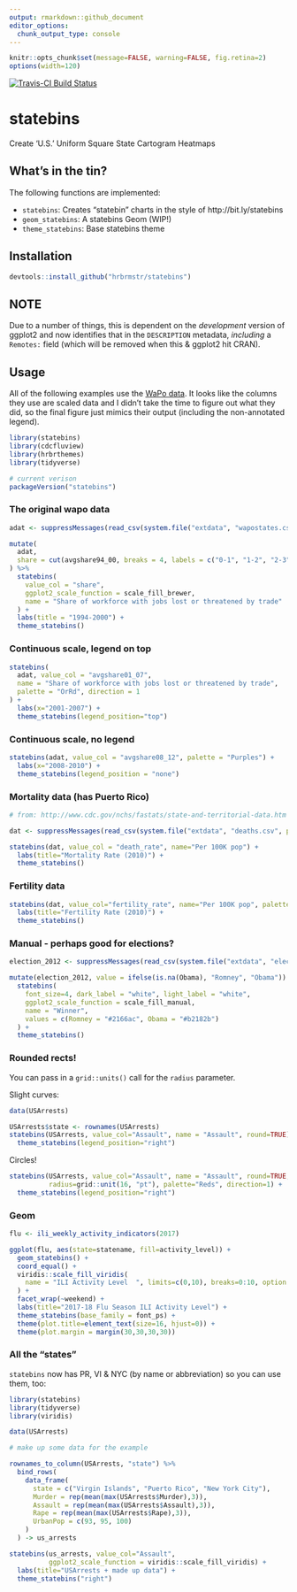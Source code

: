 ```yaml
---
output: rmarkdown::github_document
editor_options: 
  chunk_output_type: console
---
```

```r
knitr::opts_chunk$set(message=FALSE, warning=FALSE, fig.retina=2)
options(width=120)
```

[![Travis-CI Build Status](https://travis-ci.org/hrbrmstr/statebins.svg?branch=master)](https://travis-ci.org/hrbrmstr/statebins)

# statebins

Create 'U.S.' Uniform Square State Cartogram Heatmaps

## What's in the tin?

The following functions are implemented:

- `statebins`: Creates "statebin" charts in the style of http://bit.ly/statebins 
- `geom_statebins`: A statebins Geom (WIP!)
- `theme_statebins`: Base statebins theme

## Installation

```r
devtools::install_github("hrbrmstr/statebins")
```

## NOTE

Due to a number of things, this is dependent on the _development_ version of ggplot2 and now identifies that in the `DESCRIPTION` metadata, _including_ a `Remotes:` field (which will be removed when this & ggplot2 hit CRAN).

## Usage

All of the following examples use the [WaPo data](http://www.washingtonpost.com/wp-srv/special/business/states-most-threatened-by-trade/states.csv?cache=1). It looks like the columns they use are scaled data and I didn't take the time to figure out what they did, so the final figure just mimics their output (including the non-annotated legend).

```r
library(statebins)
library(cdcfluview)
library(hrbrthemes)
library(tidyverse)

# current verison
packageVersion("statebins")
```

### The original wapo data

```r
adat <- suppressMessages(read_csv(system.file("extdata", "wapostates.csv", package="statebins")))

mutate(
  adat, 
  share = cut(avgshare94_00, breaks = 4, labels = c("0-1", "1-2", "2-3", "3-4"))
) %>% 
  statebins(
    value_col = "share", 
    ggplot2_scale_function = scale_fill_brewer,
    name = "Share of workforce with jobs lost or threatened by trade"
  ) +
  labs(title = "1994-2000") +
  theme_statebins()
```

### Continuous scale, legend on top

```r
statebins(
  adat, value_col = "avgshare01_07",
  name = "Share of workforce with jobs lost or threatened by trade",
  palette = "OrRd", direction = 1
) +
  labs(x="2001-2007") +
  theme_statebins(legend_position="top")
```

### Continuous scale, no legend

```r
statebins(adat, value_col = "avgshare08_12", palette = "Purples") +
  labs(x="2008-2010") +
  theme_statebins(legend_position = "none") 
```

### Mortality data (has Puerto Rico)

```r
# from: http://www.cdc.gov/nchs/fastats/state-and-territorial-data.htm

dat <- suppressMessages(read_csv(system.file("extdata", "deaths.csv", package="statebins")))

statebins(dat, value_col = "death_rate", name="Per 100K pop") +
  labs(title="Mortality Rate (2010)") +
  theme_statebins()
```

### Fertility data

```r
statebins(dat, value_col="fertility_rate", name="Per 100K pop", palette="PuBuGn") +
  labs(title="Fertility Rate (2010)") +
  theme_statebins()
```

### Manual - perhaps good for elections?

```r
election_2012 <- suppressMessages(read_csv(system.file("extdata", "election2012.csv", package="statebins")))

mutate(election_2012, value = ifelse(is.na(Obama), "Romney", "Obama")) %>% 
  statebins(
    font_size=4, dark_label = "white", light_label = "white",
    ggplot2_scale_function = scale_fill_manual,
    name = "Winner",
    values = c(Romney = "#2166ac", Obama = "#b2182b")
  ) +
  theme_statebins()
```

### Rounded rects!

You can pass in a `grid::units()` call for the `radius` parameter.

Slight curves:

```r
data(USArrests)

USArrests$state <- rownames(USArrests)
statebins(USArrests, value_col="Assault", name = "Assault", round=TRUE) +
  theme_statebins(legend_position="right")
```

Circles!

```r
statebins(USArrests, value_col="Assault", name = "Assault", round=TRUE, 
          radius=grid::unit(16, "pt"), palette="Reds", direction=1) +
  theme_statebins(legend_position="right")
```

### Geom

```r
flu <- ili_weekly_activity_indicators(2017)

ggplot(flu, aes(state=statename, fill=activity_level)) +
  geom_statebins() +
  coord_equal() +
  viridis::scale_fill_viridis(
    name = "ILI Activity Level  ", limits=c(0,10), breaks=0:10, option = "magma", direction = -1
  ) +
  facet_wrap(~weekend) +
  labs(title="2017-18 Flu Season ILI Activity Level") +
  theme_statebins(base_family = font_ps) +
  theme(plot.title=element_text(size=16, hjust=0)) +
  theme(plot.margin = margin(30,30,30,30))
```

### All the "states"

`statebins` now has PR, VI & NYC (by name or abbreviation) so you can use them, too:

```r
library(statebins)
library(tidyverse)
library(viridis)

data(USArrests)

# make up some data for the example

rownames_to_column(USArrests, "state") %>%
  bind_rows(
    data_frame(
      state = c("Virgin Islands", "Puerto Rico", "New York City"),
      Murder = rep(mean(max(USArrests$Murder),3)),
      Assault = rep(mean(max(USArrests$Assault),3)),
      Rape = rep(mean(max(USArrests$Rape),3)),
      UrbanPop = c(93, 95, 100)
    )
  ) -> us_arrests

statebins(us_arrests, value_col="Assault",
          ggplot2_scale_function = viridis::scale_fill_viridis) +
  labs(title="USArrests + made up data") +
  theme_statebins("right")
```